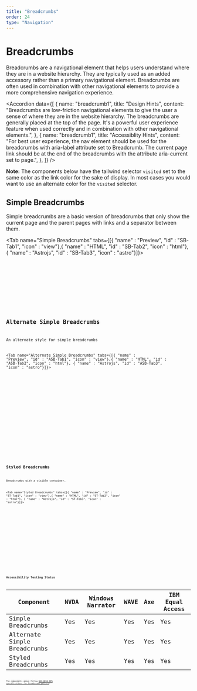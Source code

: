```yaml
---
title: "Breadcrumbs"
order: 24
type: "Navigation"
---
```



# Breadcrumbs

Breadcrumbs are a navigational element that helps users understand where they are in a website hierarchy. They are typically used as an added accessory rather than a primary navigational element. Breadcrumbs are often used in combination with other navigational elements to provide a more comprehensive navigation experience.

<Accordion
  data={[
    {
      name: "breadcrumb1",
      title: "Design Hints",
      content:
        "Breadcrumbs are low-friction navigational elements to give the user a sense of where they are in the website hierarchy. The breadcrumbs are generally placed at the top of the page. It's a powerful user experience feature when used correctly and in combination with other navigational elements.",
    },
    {
      name: "breadcrumb1",
      title: "Accessiblity Hints",
      content:
        "For best user experience, the nav element should be used for the breadcrumbs with aria-label attribute set to Breadcrumb. The current page link should be at the end of the breadcrumbs with the attribute aria-current set to page.",
    },
  ]}
/>

**Note:** The components below have the tailwind selector `visited` set to the same color as the link color for the sake of display. In most cases you would want to use an alternate color for the `visited` selector.

## Simple Breadcrumbs

Simple breadcrumbs are a basic version of breadcrumbs that only show the current page and the parent pages with links and a separator between them.

<Tab name="Simple Breadcrumbs" tabs={[{ "name" : "Preview", "id" : "SB-Tab1", "icon" : "view"},{ "name" : "HTML", "id" : "SB-Tab2", "icon" : "html"}, { "name" : "Astrojs", "id" : "SB-Tab3", "icon" : "astro"}]}>

<section
  id="SB-Tab1-panel"
  role="tabpanel"
  data-role="tabpanel"
  aria-labelledby="SB-Tab1">
  <div class="grid px-10 py-6">
    <Breadcrumbs />
  </div>
</section>

<section id ="SB-Tab2-panel" role="tabpanel" data-role="tabpanel" aria-labelledby="SB-Tab2" class="hidden">

<Code
  code={BreadcrumbsCode}
  lang="html"
  wrap="true"
  data-pagefind-ignore
/>

</section>

<section id ="SB-Tab3-panel" role="tabpanel" data-role="tabpanel" aria-labelledby="SB-Tab3" class="hidden">

<Code
  code={BreadcrumbsCodeAstro}
  lang="astro"
  title="Breadcrumbs.astro"
  wrap="true"
  data-pagefind-ignore
/>

</section>

</Tab>

## Alternate Simple Breadcrumbs

An alternate style for simple breadcrumbs

<Tab name="Alternate Simple Breadcrumbs" tabs={[{ "name" : "Preview", "id" : "ASB-Tab1", "icon" : "view"},{ "name" : "HTML", "id" : "ASB-Tab2", "icon" : "html"}, { "name" : "Astrojs", "id" : "ASB-Tab3", "icon" : "astro"}]}>

<section
  id="ASB-Tab1-panel"
  role="tabpanel"
  data-role="tabpanel"
  aria-labelledby="ASB-Tab1">
  <div class="grid px-10 py-6">
    <AltBreadcrumbs />
  </div>
</section>

<section id ="ASB-Tab2-panel" role="tabpanel" data-role="tabpanel" aria-labelledby="ASB-Tab2" class="hidden">

<Code
  code={AltBreadcrumbsCode}
  lang="html"
  wrap="true"
  data-pagefind-ignore
/>

</section>

<section id ="ASB-Tab3-panel" role="tabpanel" data-role="tabpanel" aria-labelledby="ASB-Tab3" class="hidden">

<Code
  code={AltBreadcrumbsCodeAstro}
  lang="astro"
  title="AltBreadcrumbs.astro"
  wrap="true"
  data-pagefind-ignore
/>

</section>

</Tab>

## Styled Breadcrumbs

Breadcrumbs with a visible container.

<Tab name="Styled Breadcrumbs" tabs={[{ "name" : "Preview", "id" : "ST-Tab1", "icon" : "view"},{ "name" : "HTML", "id" : "ST-Tab2", "icon" : "html"}, { "name" : "Astrojs", "id" : "ST-Tab3", "icon" : "astro"}]}>

<section
  id="ST-Tab1-panel"
  role="tabpanel"
  data-role="tabpanel"
  aria-labelledby="ST-Tab1">
  <div class="grid px-10 py-6">
    <StyledBreadcrumbs />
  </div>
</section>

<section id ="ST-Tab2-panel" role="tabpanel" data-role="tabpanel" aria-labelledby="ST-Tab2" class="hidden">

<Code
  code={StyledBreadcrumbsCode}
  lang="html"
  wrap="true"
  data-pagefind-ignore
/>

</section>

<section id ="ST-Tab3-panel" role="tabpanel" data-role="tabpanel" aria-labelledby="ST-Tab3" class="hidden">

<Code
  code={StyledBreadcrumbsCodeAstro}
  lang="astro"
  title="StyledBreadcrumbs.astro"
  wrap="true"
  data-pagefind-ignore
/>

</section>

</Tab>

## Accessibility Testing Status

| Component                    | NVDA | Windows Narrator | WAVE | Axe | IBM Equal Access |
| ---------------------------- | ---- | ---------------- | ---- | --- | ---------------- |
| Simple Breadcrumbs           | Yes  | Yes              | Yes  | Yes | Yes              |
| Alternate Simple Breadcrumbs | Yes  | Yes              | Yes  | Yes | Yes              |
| Styled Breadcrumbs           | Yes  | Yes              | Yes  | Yes | Yes              |

The components above follow [WAI-ARIA APG specifications for Breadcrumb pattern](https://www.w3.org/WAI/ARIA/apg/patterns/breadcrumb/). 
